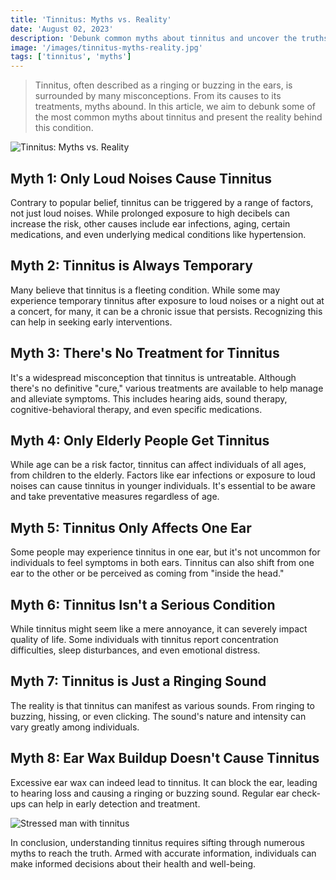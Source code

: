 ```yaml
---
title: 'Tinnitus: Myths vs. Reality'
date: 'August 02, 2023'
description: 'Debunk common myths about tinnitus and uncover the truths behind this condition to better understand its causes and treatments.'
image: '/images/tinnitus-myths-reality.jpg'
tags: ['tinnitus', 'myths']
---
```


<Blockquote>
  Tinnitus, often described as a ringing or buzzing in the ears, is surrounded
  by many misconceptions. From its causes to its treatments, myths abound. In
  this article, we aim to debunk some of the most common myths about tinnitus
  and present the reality behind this condition.
</Blockquote>

<Image
  src="/images/tinnitus-myths-reality.jpg"
  alt="Tinnitus: Myths vs. Reality"
/>

## <Highlighter>Myth 1: Only Loud Noises Cause Tinnitus</Highlighter>

Contrary to popular belief, tinnitus can be triggered by a range of factors, not just loud noises. While prolonged exposure to high decibels can increase the risk, other causes include ear infections, aging, certain medications, and even underlying medical conditions like hypertension.

<AdComponent />

## <Highlighter>Myth 2: Tinnitus is Always Temporary</Highlighter>

Many believe that tinnitus is a fleeting condition. While some may experience temporary tinnitus after exposure to loud noises or a night out at a concert, for many, it can be a chronic issue that persists. Recognizing this can help in seeking early interventions.

## <Highlighter>Myth 3: There's No Treatment for Tinnitus</Highlighter>

It's a widespread misconception that tinnitus is untreatable. Although there's no definitive "cure," various treatments are available to help manage and alleviate symptoms. This includes hearing aids, sound therapy, cognitive-behavioral therapy, and even specific medications.

## <Highlighter>Myth 4: Only Elderly People Get Tinnitus</Highlighter>

While age can be a risk factor, tinnitus can affect individuals of all ages, from children to the elderly. Factors like ear infections or exposure to loud noises can cause tinnitus in younger individuals. It's essential to be aware and take preventative measures regardless of age.

<AdComponent />

## <Highlighter>Myth 5: Tinnitus Only Affects One Ear</Highlighter>

Some people may experience tinnitus in one ear, but it's not uncommon for individuals to feel symptoms in both ears. Tinnitus can also shift from one ear to the other or be perceived as coming from "inside the head."

## <Highlighter>Myth 6: Tinnitus Isn't a Serious Condition</Highlighter>

While tinnitus might seem like a mere annoyance, it can severely impact quality of life. Some individuals with tinnitus report concentration difficulties, sleep disturbances, and even emotional distress.

## <Highlighter>Myth 7: Tinnitus is Just a Ringing Sound</Highlighter>

The reality is that tinnitus can manifest as various sounds. From ringing to buzzing, hissing, or even clicking. The sound's nature and intensity can vary greatly among individuals.

<AdComponent />

## <Highlighter>Myth 8: Ear Wax Buildup Doesn't Cause Tinnitus</Highlighter>

Excessive ear wax can indeed lead to tinnitus. It can block the ear, leading to hearing loss and causing a ringing or buzzing sound. Regular ear check-ups can help in early detection and treatment.

<Image src="/images/stress-tinnitus-man.jpg" alt="Stressed man with tinnitus" />

In conclusion, understanding tinnitus requires sifting through numerous myths to reach the truth. Armed with accurate information, individuals can make informed decisions about their health and well-being.
